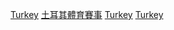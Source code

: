 [[Category:各國綜合運動會|Turkey]]
[[Category:土耳其體育賽事|]]
[[Category:亞洲綜合運動會|Turkey]]
[[Category:歐洲綜合運動會|Turkey]]